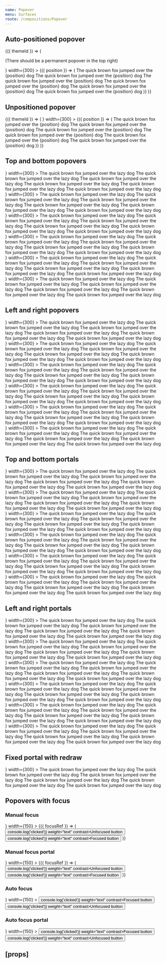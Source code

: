 ```yaml
---
name: Popover
menu: Surfaces
route: /compositions/Popover
---
```



<PageTitle title="Popover" src="compositions/Popover" />

## Auto-positioned popover

<Playground>
  <ThemeWrapper withThemeId>
    {({ themeId }) => (
      <React.Fragment>
        <p>(There should be a permanent popover in the top right)</p>
        <PortalPopover
          contentProps={{ portal: 'fixed', withChildrenProps: true}}
          focusable
          height={80}
          initialVisible
          layout="horizontal"
          offset={{horizontal}}
          permanent
          style={{position: 'fixed', top: '100px', right: '40px', zIndex: 2000}}
          toggler={<BlobbrIcon aria-label="BlobbrIcon" scale="xxlarge" style={{color: themes[themeId]['color-accent-primary']}} />}
          width={300}
        >
          {({ position }) => (
            <Card raised full>
              <Paper color="contrast" container="popover" contained scrollable>
                <Typography as="div" size="s" variants="line-height-comfy">
                  The quick brown fox jumped over the {position} dog
                  The quick brown fox jumped over the {position} dog
                  The quick brown fox jumped over the {position} dog
                  The quick brown fox jumped over the {position} dog
                  The quick brown fox jumped over the {position} dog
                  The quick brown fox jumped over the {position} dog
                </Typography>
              </Paper>
            </Card>
          )}
        </PortalPopover>
      </React.Fragment>
    )}
  </ThemeWrapper>
</Playground>

## Unpositioned popover

<Playground>
  <ThemeWrapper withThemeId>
    {({ themeId }) => (
      <React.Fragment>
        <InlinePopover
          contentProps={{ withChildrenProps: true}}
          focusable
          height={80}
          toggler={<BlobbrIcon aria-label="BlobbrIcon" scale="xxlarge" />}
          width={300}
        >
          {({ position }) => (
            <Card raised full>
              <Paper color="contrast" container="popover" contained scrollable>
                <Typography as="div" size="s" variants="line-height-comfy">
                  The quick brown fox jumped over the {position} dog
                  The quick brown fox jumped over the {position} dog
                  The quick brown fox jumped over the {position} dog
                  The quick brown fox jumped over the {position} dog
                  The quick brown fox jumped over the {position} dog
                  The quick brown fox jumped over the {position} dog
                </Typography>
              </Paper>
            </Card>
          )}
        </InlinePopover>
      </React.Fragment>
    )}
  </ThemeWrapper>
</Playground>

## Top and bottom popovers

<Playground>
  <ThemeWrapper>
    <Flex
      direction="row"
      justifyContent="space-between"
      alignContent="center"
      style={{ margin: 'auto', height: '220px', width: '400px' }}
      wrap
    >
      <div
        style={{
          display: 'flex',
          flexDirection: 'column',
          flex: 'none',
          width: '33%',
          margin: '8px 0',
          alignItems: 'flex-start',
        }}
      >
        <InlinePopover
          height={80}
          initialVisible
          offset={{ vertical }}
          position="top-left"
          toggler={<BlobbrIcon aria-label="BlobbrIcon" scale="xxlarge" />}
          width={300}
        >
          <Paper color="contrast" container="popover" contained scrollable>
            <Typography as="div" size="s" variants="line-height-comfy">
              The quick brown fox jumped over the lazy dog The quick brown fox jumped over the lazy dog The quick brown
              fox jumped over the lazy dog The quick brown fox jumped over the lazy dog The quick brown fox jumped over
              the lazy dog The quick brown fox jumped over the lazy dog
            </Typography>
          </Paper>
        </InlinePopover>
      </div>
      <div
        style={{
          display: 'flex',
          flexDirection: 'column',
          flex: 'none',
          width: '33%',
          margin: '8px 0',
          alignItems: 'center',
        }}
      >
        <InlinePopover
          height={80}
          initialVisible
          offset={{ vertical }}
          position="top-center"
          toggler={<BlobbrIcon aria-label="BlobbrIcon" scale="xxlarge" />}
          width={300}
        >
          <Paper color="contrast" container="popover" contained scrollable>
            <Typography as="div" size="s" variants="line-height-comfy">
              The quick brown fox jumped over the lazy dog The quick brown fox jumped over the lazy dog The quick brown
              fox jumped over the lazy dog The quick brown fox jumped over the lazy dog The quick brown fox jumped over
              the lazy dog The quick brown fox jumped over the lazy dog
            </Typography>
          </Paper>
        </InlinePopover>
      </div>
      <div
        style={{
          display: 'flex',
          flexDirection: 'column',
          flex: 'none',
          width: '33%',
          margin: '8px 0',
          alignItems: 'flex-end',
        }}
      >
        <InlinePopover
          height={80}
          initialVisible
          offset={{ vertical }}
          position="top-right"
          toggler={<BlobbrIcon aria-label="BlobbrIcon" scale="xxlarge" />}
          width={300}
        >
          <Paper color="contrast" container="popover" contained scrollable>
            <Typography as="div" size="s" variants="line-height-comfy">
              The quick brown fox jumped over the lazy dog The quick brown fox jumped over the lazy dog The quick brown
              fox jumped over the lazy dog The quick brown fox jumped over the lazy dog The quick brown fox jumped over
              the lazy dog The quick brown fox jumped over the lazy dog
            </Typography>
          </Paper>
        </InlinePopover>
      </div>
      <div
        style={{
          display: 'flex',
          flexDirection: 'column',
          flex: 'none',
          width: '33%',
          margin: '8px 0',
          alignItems: 'flex-start',
        }}
      >
        <InlinePopover
          height={80}
          initialVisible
          offset={{ vertical }}
          position="bottom-left"
          toggler={<BlobbrIcon aria-label="BlobbrIcon" scale="xxlarge" />}
          width={300}
        >
          <Paper color="contrast" container="popover" contained scrollable>
            <Typography as="div" size="s" variants="line-height-comfy">
              The quick brown fox jumped over the lazy dog The quick brown fox jumped over the lazy dog The quick brown
              fox jumped over the lazy dog The quick brown fox jumped over the lazy dog The quick brown fox jumped over
              the lazy dog The quick brown fox jumped over the lazy dog
            </Typography>
          </Paper>
        </InlinePopover>
      </div>
      <div
        style={{
          display: 'flex',
          flexDirection: 'column',
          flex: 'none',
          width: '33%',
          margin: '8px 0',
          alignItems: 'center',
        }}
      >
        <InlinePopover
          height={80}
          initialVisible
          offset={{ vertical }}
          position="bottom-center"
          toggler={<BlobbrIcon aria-label="BlobbrIcon" scale="xxlarge" />}
          width={300}
        >
          <Paper color="contrast" container="popover" contained scrollable>
            <Typography as="div" size="s" variants="line-height-comfy">
              The quick brown fox jumped over the lazy dog The quick brown fox jumped over the lazy dog The quick brown
              fox jumped over the lazy dog The quick brown fox jumped over the lazy dog The quick brown fox jumped over
              the lazy dog The quick brown fox jumped over the lazy dog
            </Typography>
          </Paper>
        </InlinePopover>
      </div>
      <div
        style={{
          display: 'flex',
          flexDirection: 'column',
          flex: 'none',
          width: '33%',
          margin: '8px 0',
          alignItems: 'flex-end',
        }}
      >
        <InlinePopover
          height={80}
          initialVisible
          offset={{ vertical }}
          position="bottom-right"
          toggler={<BlobbrIcon aria-label="BlobbrIcon" scale="xxlarge" />}
          width={300}
        >
          <Paper color="contrast" container="popover" contained scrollable>
            <Typography as="div" size="s" variants="line-height-comfy">
              The quick brown fox jumped over the lazy dog The quick brown fox jumped over the lazy dog The quick brown
              fox jumped over the lazy dog The quick brown fox jumped over the lazy dog The quick brown fox jumped over
              the lazy dog The quick brown fox jumped over the lazy dog
            </Typography>
          </Paper>
        </InlinePopover>
      </div>
    </Flex>
  </ThemeWrapper>
</Playground>

## Left and right popovers

<Playground>
  <ThemeWrapper>
    <Flex direction="column" justifyContent="space-between" alignContent="center" style={{ height: '400px' }} wrap>
      <div
        style={{
          display: 'flex',
          flexDirection: 'row',
          flex: 'none',
          height: '33%',
          margin: '0 8px',
          alignItems: 'flex-start',
        }}
      >
        <InlinePopover
          initialVisible
          offset={{ horizontal }}
          position="left-top"
          toggler={<BlobbrIcon aria-label="BlobbrIcon" scale="xxlarge" />}
          width={300}
        >
          <Paper color="contrast" container="popover">
            <Typography as="div" size="s" variants="line-height-comfy">
              The quick brown fox jumped over the lazy dog The quick brown fox jumped over the lazy dog The quick brown
              fox jumped over the lazy dog The quick brown fox jumped over the lazy dog The quick brown fox jumped over
              the lazy dog The quick brown fox jumped over the lazy dog
            </Typography>
          </Paper>
        </InlinePopover>
      </div>
      <div
        style={{
          display: 'flex',
          flexDirection: 'row',
          flex: 'none',
          height: '33%',
          margin: '0 8px',
          alignItems: 'center',
        }}
      >
        <InlinePopover
          initialVisible
          offset={{ horizontal }}
          position="left-center"
          toggler={<BlobbrIcon aria-label="BlobbrIcon" scale="xxlarge" />}
          width={300}
        >
          <Paper color="contrast" container="popover">
            <Typography as="div" size="s" variants="line-height-comfy">
              The quick brown fox jumped over the lazy dog The quick brown fox jumped over the lazy dog The quick brown
              fox jumped over the lazy dog The quick brown fox jumped over the lazy dog The quick brown fox jumped over
              the lazy dog The quick brown fox jumped over the lazy dog
            </Typography>
          </Paper>
        </InlinePopover>
      </div>
      <div
        style={{
          display: 'flex',
          flexDirection: 'row',
          flex: 'none',
          height: '33%',
          margin: '0 8px',
          alignItems: 'flex-end',
        }}
      >
        <InlinePopover
          initialVisible
          offset={{ horizontal }}
          position="left-bottom"
          toggler={<BlobbrIcon aria-label="BlobbrIcon" scale="xxlarge" />}
          width={300}
        >
          <Paper color="contrast" container="popover">
            <Typography as="div" size="s" variants="line-height-comfy">
              The quick brown fox jumped over the lazy dog The quick brown fox jumped over the lazy dog The quick brown
              fox jumped over the lazy dog The quick brown fox jumped over the lazy dog The quick brown fox jumped over
              the lazy dog The quick brown fox jumped over the lazy dog
            </Typography>
          </Paper>
        </InlinePopover>
      </div>
      <div
        style={{
          display: 'flex',
          flexDirection: 'row',
          flex: 'none',
          height: '33%',
          margin: '0 8px',
          alignItems: 'flex-start',
        }}
      >
        <InlinePopover
          initialVisible
          offset={{ horizontal }}
          position="right-top"
          toggler={<BlobbrIcon aria-label="BlobbrIcon" scale="xxlarge" />}
          width={300}
        >
          <Paper color="contrast" container="popover">
            <Typography as="div" size="s" variants="line-height-comfy">
              The quick brown fox jumped over the lazy dog The quick brown fox jumped over the lazy dog The quick brown
              fox jumped over the lazy dog The quick brown fox jumped over the lazy dog The quick brown fox jumped over
              the lazy dog The quick brown fox jumped over the lazy dog
            </Typography>
          </Paper>
        </InlinePopover>
      </div>
      <div
        style={{
          display: 'flex',
          flexDirection: 'row',
          flex: 'none',
          height: '33%',
          margin: '0 8px',
          alignItems: 'center',
        }}
      >
        <InlinePopover
          initialVisible
          offset={{ horizontal }}
          position="right-center"
          toggler={<BlobbrIcon aria-label="BlobbrIcon" scale="xxlarge" />}
          width={300}
        >
          <Paper color="contrast" container="popover">
            <Typography as="div" size="s" variants="line-height-comfy">
              The quick brown fox jumped over the lazy dog The quick brown fox jumped over the lazy dog The quick brown
              fox jumped over the lazy dog The quick brown fox jumped over the lazy dog The quick brown fox jumped over
              the lazy dog The quick brown fox jumped over the lazy dog
            </Typography>
          </Paper>
        </InlinePopover>
      </div>
      <div
        style={{
          display: 'flex',
          flexDirection: 'row',
          flex: 'none',
          height: '33%',
          margin: '0 8px',
          alignItems: 'flex-end',
        }}
      >
        <InlinePopover
          initialVisible
          offset={{ horizontal }}
          position="right-bottom"
          toggler={<BlobbrIcon aria-label="BlobbrIcon" scale="xxlarge" />}
          width={300}
        >
          <Paper color="contrast" container="popover">
            <Typography as="div" size="s" variants="line-height-comfy">
              The quick brown fox jumped over the lazy dog The quick brown fox jumped over the lazy dog The quick brown
              fox jumped over the lazy dog The quick brown fox jumped over the lazy dog The quick brown fox jumped over
              the lazy dog The quick brown fox jumped over the lazy dog
            </Typography>
          </Paper>
        </InlinePopover>
      </div>
    </Flex>
  </ThemeWrapper>
</Playground>

## Top and bottom portals

<Playground>
  <ThemeWrapper>
    <Flex
      direction="row"
      justifyContent="space-between"
      alignContent="center"
      style={{ margin: 'auto', height: '220px', width: '400px' }}
      wrap
    >
      <div
        style={{
          display: 'flex',
          flexDirection: 'column',
          flex: 'none',
          width: '33%',
          margin: '8px 0',
          alignItems: 'flex-start',
        }}
      >
        <PortalPopover
          height={80}
          initialVisible
          offset={{ vertical }}
          position="top-left"
          toggler={<BlobbrIcon aria-label="BlobbrIcon" scale="xxlarge" />}
          width={300}
        >
          <Paper color="contrast" container="popover" contained scrollable>
            <Typography as="div" size="s" variants="line-height-comfy">
              The quick brown fox jumped over the lazy dog The quick brown fox jumped over the lazy dog The quick brown
              fox jumped over the lazy dog The quick brown fox jumped over the lazy dog The quick brown fox jumped over
              the lazy dog The quick brown fox jumped over the lazy dog
            </Typography>
          </Paper>
        </PortalPopover>
      </div>
      <div
        style={{
          display: 'flex',
          flexDirection: 'column',
          flex: 'none',
          width: '33%',
          margin: '8px 0',
          alignItems: 'center',
        }}
      >
        <PortalPopover
          height={80}
          initialVisible
          offset={{ vertical }}
          position="top-center"
          toggler={<BlobbrIcon aria-label="BlobbrIcon" scale="xxlarge" />}
          width={300}
        >
          <Paper color="contrast" container="popover" contained scrollable>
            <Typography as="div" size="s" variants="line-height-comfy">
              The quick brown fox jumped over the lazy dog The quick brown fox jumped over the lazy dog The quick brown
              fox jumped over the lazy dog The quick brown fox jumped over the lazy dog The quick brown fox jumped over
              the lazy dog The quick brown fox jumped over the lazy dog
            </Typography>
          </Paper>
        </PortalPopover>
      </div>
      <div
        style={{
          display: 'flex',
          flexDirection: 'column',
          flex: 'none',
          width: '33%',
          margin: '8px 0',
          alignItems: 'flex-end',
        }}
      >
        <PortalPopover
          height={80}
          initialVisible
          offset={{ vertical }}
          position="top-right"
          toggler={<BlobbrIcon aria-label="BlobbrIcon" scale="xxlarge" />}
          width={300}
        >
          <Paper color="contrast" container="popover" contained scrollable>
            <Typography as="div" size="s" variants="line-height-comfy">
              The quick brown fox jumped over the lazy dog The quick brown fox jumped over the lazy dog The quick brown
              fox jumped over the lazy dog The quick brown fox jumped over the lazy dog The quick brown fox jumped over
              the lazy dog The quick brown fox jumped over the lazy dog
            </Typography>
          </Paper>
        </PortalPopover>
      </div>
      <div
        style={{
          display: 'flex',
          flexDirection: 'column',
          flex: 'none',
          width: '33%',
          margin: '8px 0',
          alignItems: 'flex-start',
        }}
      >
        <PortalPopover
          height={80}
          initialVisible
          offset={{ vertical }}
          position="bottom-left"
          toggler={<BlobbrIcon aria-label="BlobbrIcon" scale="xxlarge" />}
          width={300}
        >
          <Paper color="contrast" container="popover" contained scrollable>
            <Typography as="div" size="s" variants="line-height-comfy">
              The quick brown fox jumped over the lazy dog The quick brown fox jumped over the lazy dog The quick brown
              fox jumped over the lazy dog The quick brown fox jumped over the lazy dog The quick brown fox jumped over
              the lazy dog The quick brown fox jumped over the lazy dog
            </Typography>
          </Paper>
        </PortalPopover>
      </div>
      <div
        style={{
          display: 'flex',
          flexDirection: 'column',
          flex: 'none',
          width: '33%',
          margin: '8px 0',
          alignItems: 'center',
        }}
      >
        <PortalPopover
          height={80}
          initialVisible
          offset={{ vertical }}
          position="bottom-center"
          toggler={<BlobbrIcon aria-label="BlobbrIcon" scale="xxlarge" />}
          width={300}
        >
          <Paper color="contrast" container="popover" contained scrollable>
            <Typography as="div" size="s" variants="line-height-comfy">
              The quick brown fox jumped over the lazy dog The quick brown fox jumped over the lazy dog The quick brown
              fox jumped over the lazy dog The quick brown fox jumped over the lazy dog The quick brown fox jumped over
              the lazy dog The quick brown fox jumped over the lazy dog
            </Typography>
          </Paper>
        </PortalPopover>
      </div>
      <div
        style={{
          display: 'flex',
          flexDirection: 'column',
          flex: 'none',
          width: '33%',
          margin: '8px 0',
          alignItems: 'flex-end',
        }}
      >
        <PortalPopover
          height={80}
          initialVisible
          offset={{ vertical }}
          position="bottom-right"
          toggler={<BlobbrIcon aria-label="BlobbrIcon" scale="xxlarge" />}
          width={300}
        >
          <Paper color="contrast" container="popover" contained scrollable>
            <Typography as="div" size="s" variants="line-height-comfy">
              The quick brown fox jumped over the lazy dog The quick brown fox jumped over the lazy dog The quick brown
              fox jumped over the lazy dog The quick brown fox jumped over the lazy dog The quick brown fox jumped over
              the lazy dog The quick brown fox jumped over the lazy dog
            </Typography>
          </Paper>
        </PortalPopover>
      </div>
    </Flex>
  </ThemeWrapper>
</Playground>

## Left and right portals

<Playground>
  <ThemeWrapper>
    <Flex direction="column" justifyContent="space-between" alignContent="center" style={{ height: '400px' }} wrap>
      <div
        style={{
          display: 'flex',
          flexDirection: 'row',
          flex: 'none',
          height: '33%',
          margin: '0 8px',
          alignItems: 'flex-start',
        }}
      >
        <PortalPopover
          initialVisible
          offset={{ horizontal }}
          position="left-top"
          toggler={<BlobbrIcon aria-label="BlobbrIcon" scale="xxlarge" />}
          width={300}
        >
          <Paper color="contrast" container="popover">
            <Typography as="div" size="s" variants="line-height-comfy">
              The quick brown fox jumped over the lazy dog The quick brown fox jumped over the lazy dog The quick brown
              fox jumped over the lazy dog The quick brown fox jumped over the lazy dog The quick brown fox jumped over
              the lazy dog The quick brown fox jumped over the lazy dog
            </Typography>
          </Paper>
        </PortalPopover>
      </div>
      <div
        style={{
          display: 'flex',
          flexDirection: 'row',
          flex: 'none',
          height: '33%',
          margin: '0 8px',
          alignItems: 'center',
        }}
      >
        <PortalPopover
          initialVisible
          offset={{ horizontal }}
          position="left-center"
          toggler={<BlobbrIcon aria-label="BlobbrIcon" scale="xxlarge" />}
          width={300}
        >
          <Paper color="contrast" container="popover">
            <Typography as="div" size="s" variants="line-height-comfy">
              The quick brown fox jumped over the lazy dog The quick brown fox jumped over the lazy dog The quick brown
              fox jumped over the lazy dog The quick brown fox jumped over the lazy dog The quick brown fox jumped over
              the lazy dog The quick brown fox jumped over the lazy dog
            </Typography>
          </Paper>
        </PortalPopover>
      </div>
      <div
        style={{
          display: 'flex',
          flexDirection: 'row',
          flex: 'none',
          height: '33%',
          margin: '0 8px',
          alignItems: 'flex-end',
        }}
      >
        <PortalPopover
          initialVisible
          offset={{ horizontal }}
          position="left-bottom"
          toggler={<BlobbrIcon aria-label="BlobbrIcon" scale="xxlarge" />}
          width={300}
        >
          <Paper color="contrast" container="popover">
            <Typography as="div" size="s" variants="line-height-comfy">
              The quick brown fox jumped over the lazy dog The quick brown fox jumped over the lazy dog The quick brown
              fox jumped over the lazy dog The quick brown fox jumped over the lazy dog The quick brown fox jumped over
              the lazy dog The quick brown fox jumped over the lazy dog
            </Typography>
          </Paper>
        </PortalPopover>
      </div>
      <div
        style={{
          display: 'flex',
          flexDirection: 'row',
          flex: 'none',
          height: '33%',
          margin: '0 8px',
          alignItems: 'flex-start',
        }}
      >
        <PortalPopover
          initialVisible
          offset={{ horizontal }}
          position="right-top"
          toggler={<BlobbrIcon aria-label="BlobbrIcon" scale="xxlarge" />}
          width={300}
        >
          <Paper color="contrast" container="popover">
            <Typography as="div" size="s" variants="line-height-comfy">
              The quick brown fox jumped over the lazy dog The quick brown fox jumped over the lazy dog The quick brown
              fox jumped over the lazy dog The quick brown fox jumped over the lazy dog The quick brown fox jumped over
              the lazy dog The quick brown fox jumped over the lazy dog
            </Typography>
          </Paper>
        </PortalPopover>
      </div>
      <div
        style={{
          display: 'flex',
          flexDirection: 'row',
          flex: 'none',
          height: '33%',
          margin: '0 8px',
          alignItems: 'center',
        }}
      >
        <PortalPopover
          initialVisible
          offset={{ horizontal }}
          position="right-center"
          toggler={<BlobbrIcon aria-label="BlobbrIcon" scale="xxlarge" />}
          width={300}
        >
          <Paper color="contrast" container="popover">
            <Typography as="div" size="s" variants="line-height-comfy">
              The quick brown fox jumped over the lazy dog The quick brown fox jumped over the lazy dog The quick brown
              fox jumped over the lazy dog The quick brown fox jumped over the lazy dog The quick brown fox jumped over
              the lazy dog The quick brown fox jumped over the lazy dog
            </Typography>
          </Paper>
        </PortalPopover>
      </div>
      <div
        style={{
          display: 'flex',
          flexDirection: 'row',
          flex: 'none',
          height: '33%',
          margin: '0 8px',
          alignItems: 'flex-end',
        }}
      >
        <PortalPopover
          initialVisible
          offset={{ horizontal }}
          position="right-bottom"
          toggler={<BlobbrIcon aria-label="BlobbrIcon" scale="xxlarge" />}
          width={300}
        >
          <Paper color="contrast" container="popover">
            <Typography as="div" size="s" variants="line-height-comfy">
              The quick brown fox jumped over the lazy dog The quick brown fox jumped over the lazy dog The quick brown
              fox jumped over the lazy dog The quick brown fox jumped over the lazy dog The quick brown fox jumped over
              the lazy dog The quick brown fox jumped over the lazy dog
            </Typography>
          </Paper>
        </PortalPopover>
      </div>
    </Flex>
  </ThemeWrapper>
</Playground>

## Fixed portal with redraw

<Playground>
  <ThemeWrapper>
    <PortalPopover
      contentProps={{ portal: 'fixed' }}
      initialVisible
      offset={{ vertical }}
      position="right-center"
      toggler={<BlobbrIcon aria-label="BlobbrIcon" scale="xxlarge" />}
      width={300}
    >
      <Paper color="contrast" container="popover">
        <Typography as="div" size="s" variants="line-height-comfy">
          The quick brown fox jumped over the lazy dog The quick brown fox jumped over the lazy dog The quick brown fox
          jumped over the lazy dog The quick brown fox jumped over the lazy dog The quick brown fox jumped over the lazy
          dog The quick brown fox jumped over the lazy dog
        </Typography>
      </Paper>
    </PortalPopover>
  </ThemeWrapper>
</Playground>

## Popovers with focus

<Playground>
  <ThemeWrapper>
    <Flex justifyContent="space-between">
      <div>
        <h3>Manual focus</h3>
        <InlinePopover
          contentProps={{ withChildrenProps: true}}
          focusable
          height={74}
          offset={{vertical}}
          position="right-center"
          toggler={<BlobbrIcon aria-label="BlobbrIcon" scale="xxlarge" />}
          width={150}
        >
          {({ focusRef }) => (
            <Card raised full>
              <Paper color="contrast" container="popover" contained scrollable>
                <Typography as="div" variants="reset">
                  <Rhythm my={1}>
                    <Button onClick={() => console.log('clicked')} weight="text" contrast>Unfocused button</Button>
                    <Button ref={focusRef} onClick={() => console.log('clicked')} weight="text" contrast>Focused button</Button>
                  </Rhythm>
                </Typography>
              </Paper>
            </Card>
          )}
        </InlinePopover>
      </div>
      <div>
        <h3>Manual focus portal</h3>
        <PortalPopover
          contentProps={{ withChildrenProps: true}}
          focusable
          height={74}
          offset={{vertical}}
          position="right-center"
          toggler={<BlobbrIcon aria-label="BlobbrIcon" scale="xxlarge" />}
          width={150}
        >
          {({ focusRef }) => (
            <Card raised full>
              <Paper color="contrast" container="popover" contained scrollable>
                <Typography as="div" variants="reset">
                  <Rhythm my={1}>
                    <Button onClick={() => console.log('clicked')} weight="text" contrast>Unfocused button</Button>
                    <Button ref={focusRef} onClick={() => console.log('clicked')} weight="text" contrast>Focused button</Button>
                  </Rhythm>
                </Typography>
              </Paper>
            </Card>
          )}
        </PortalPopover>
      </div>
      <div>
        <h3>Auto focus</h3>
        <InlinePopover
          focusable
          height={74}
          offset={{vertical}}
          position="right-center"
          toggler={<BlobbrIcon aria-label="BlobbrIcon" scale="xxlarge" />}
          width={150}
        >
          <Card raised full>
            <Paper color="contrast" container="popover" contained scrollable>
              <Typography as="div" variants="reset">
                <Rhythm my={1}>
                  <Button onClick={() => console.log('clicked')} weight="text" contrast>Focused button</Button>
                  <Button onClick={() => console.log('clicked')} weight="text" contrast>Unfocused button</Button>
                </Rhythm>
              </Typography>
            </Paper>
          </Card>
        </InlinePopover>
      </div>
      <div>
        <h3>Auto focus portal</h3>
        <PortalPopover
          focusable
          height={74}
          offset={{vertical}}
          position="right-center"
          toggler={<BlobbrIcon aria-label="BlobbrIcon" scale="xxlarge" />}
          width={150}
        >
          <Card raised full>
            <Paper color="contrast" container="popover" contained scrollable>
              <Typography as="div" variants="reset">
                <Rhythm my={1}>
                  <Button onClick={() => console.log('clicked')} weight="text" contrast>Focused button</Button>
                  <Button onClick={() => console.log('clicked')} weight="text" contrast>Unfocused button</Button>
                </Rhythm>
              </Typography>
            </Paper>
          </Card>
        </PortalPopover>
      </div>
    </Flex>
  </ThemeWrapper>
</Playground>

## \[props\]

<Props of={Popover} />
